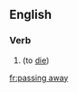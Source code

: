==English==

===Verb===
{{head|en}}

# {{context|euphemistic|lang=en}} {{present participle of|pass away|lang=en}} (to [[die]])

[[fr:passing away]]